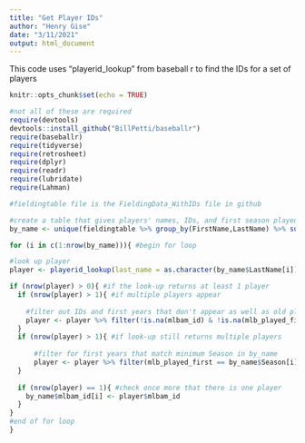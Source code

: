 ---
title: "Get Player IDs"
author: "Henry Gise"
date: "3/11/2021"
output: html_document
---

This code uses "playerid_lookup" from baseball r to find the IDs for a set of players

```{r setup, include=FALSE}
knitr::opts_chunk$set(echo = TRUE)

#not all of these are required
require(devtools)
devtools::install_github("BillPetti/baseballr")
require(baseballr)
require(tidyverse)
require(retrosheet)
require(dplyr)
require(readr)
require(lubridate)
require(Lahman)
```

```{r get mlbam IDs)}

#fieldingtable file is the FieldingData_WithIDs file in github

#create a table that gives players' names, IDs, and first season played
by_name <- unique(fieldingtable %>% group_by(FirstName,LastName) %>% summarise(Season = min(Season),mlbam_id = mlbam_id,bbref_id = bbref_id))

for (i in c(1:nrow(by_name))){ #begin for loop

#look up player
player <- playerid_lookup(last_name = as.character(by_name$LastName[i]), first_name = as.character(by_name$FirstName[i]))

if (nrow(player) > 0){ #if the look-up returns at least 1 player
  if (nrow(player) > 1){ #if multiple players appear
    
    #filter out IDs and first years that don't appear as well as old players
    player <- player %>% filter(!is.na(mlbam_id) & !is.na(mlb_played_first) & mlb_played_first > 1981)
  }
  if (nrow(player) > 1){ #if look-up still returns multiple players
      
      #filter for first years that match minimum Season in by_name
      player <- player %>% filter(mlb_played_first == by_name$Season[i])
  }
  
  if (nrow(player) == 1){ #check once more that there is one player
    by_name$mlbam_id[i] <- player$mlbam_id
  }
}
#end of for loop
}
```